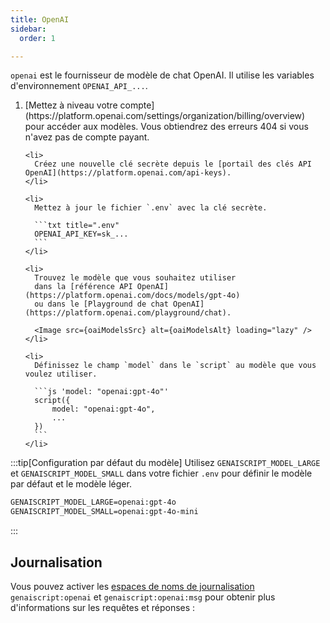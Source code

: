 ```yaml
---
title: OpenAI
sidebar:
  order: 1

---
```




`openai` est le fournisseur de modèle de chat OpenAI.
Il utilise les variables d'environnement `OPENAI_API_...`.

<Steps>
  <ol>
    <li>
      [Mettez à niveau votre compte](https://platform.openai.com/settings/organization/billing/overview) pour accéder aux modèles.
      Vous obtiendrez des erreurs 404 si vous n'avez pas de compte payant.
    </li>

    <li>
      Créez une nouvelle clé secrète depuis le [portail des clés API OpenAI](https://platform.openai.com/api-keys).
    </li>

    <li>
      Mettez à jour le fichier `.env` avec la clé secrète.

      ```txt title=".env"
      OPENAI_API_KEY=sk_...
      ```
    </li>

    <li>
      Trouvez le modèle que vous souhaitez utiliser
      dans la [référence API OpenAI](https://platform.openai.com/docs/models/gpt-4o)
      ou dans le [Playground de chat OpenAI](https://platform.openai.com/playground/chat).

      <Image src={oaiModelsSrc} alt={oaiModelsAlt} loading="lazy" />
    </li>

    <li>
      Définissez le champ `model` dans le `script` au modèle que vous voulez utiliser.

      ```js 'model: "openai:gpt-4o"'
      script({
          model: "openai:gpt-4o",
          ...
      })
      ```
    </li>
  </ol>
</Steps>

:::tip[Configuration par défaut du modèle]
Utilisez `GENAISCRIPT_MODEL_LARGE` et `GENAISCRIPT_MODEL_SMALL` dans votre fichier `.env` pour définir le modèle par défaut et le modèle léger.

```txt
GENAISCRIPT_MODEL_LARGE=openai:gpt-4o
GENAISCRIPT_MODEL_SMALL=openai:gpt-4o-mini
```
:::

## Journalisation

Vous pouvez activer les [espaces de noms de journalisation](../../reference/scripts/logging/) `genaiscript:openai` et `genaiscript:openai:msg` pour obtenir plus d'informations sur les requêtes et réponses :

<LLMProviderFeatures provider="openai" />

